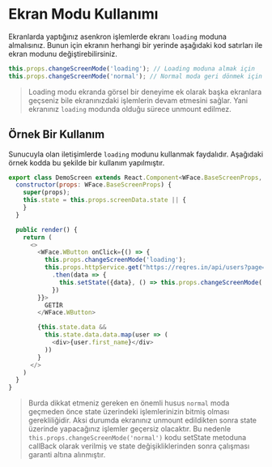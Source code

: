 # Ekran Modu Kullanımı

Ekranlarda yaptığınız asenkron işlemlerde ekranı `loading` moduna almalısınız. Bunun için ekranın herhangi bir yerinde
aşağıdaki kod satırları ile ekran modunu değiştirebilirsiniz. 

```javascript
this.props.changeScreenMode('loading'); // Loading moduna almak için
this.props.changeScreenMode('normal'); // Normal moda geri dönmek için
```

> Loading modu ekranda görsel bir deneyime ek olarak başka ekranlara geçseniz bile ekranınızdaki işlemlerin devam etmesini sağlar. 
Yani ekranınız `loading` modunda olduğu sürece unmount edilmez. 

## Örnek Bir Kullanım

Sunucuyla olan iletişimlerde `loading` modunu kullanmak faydalıdır. Aşağıdaki örnek kodda bu şekilde bir kullanım yapılmıştır.

```javascript
export class DemoScreen extends React.Component<WFace.BaseScreenProps, any> {
  constructor(props: WFace.BaseScreenProps) {
    super(props);
    this.state = this.props.screenData.state || {
    }
  }

  public render() {
    return (
      <>
        <WFace.WButton onClick={() => {
          this.props.changeScreenMode('loading');
          this.props.httpService.get("https://reqres.in/api/users?page=2&delay=10")
            .then(data => {
              this.setState({data}, () => this.props.changeScreenMode('normal'));
            })
        }}>
          GETİR
        </WFace.WButton>

        {this.state.data && 
          this.state.data.data.map(user => (
            <div>{user.first_name}</div>
          ))
        }
      </>
    )
  }
}
```

> Burda dikkat etmeniz gereken en önemli husus `normal` moda geçmeden önce state üzerindeki işlemlerinizin bitmiş olması gerekliliğidir. 
Aksi durumda ekranınız unmount edildikten sonra state üzerinde yapacağınız işlemler geçersiz olacaktır. 
Bu nedenle `this.props.changeScreenMode('normal')` kodu setState metoduna callBack olarak verilmiş ve state değişikliklerinden sonra 
çalışması garanti altına alınmıştır.